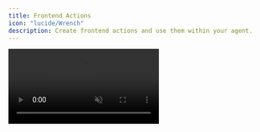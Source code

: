 ```yaml
---
title: Frontend Actions
icon: "lucide/Wrench"
description: Create frontend actions and use them within your agent.
---
```


<video src="https://cdn.copilotkit.ai/docs/copilotkit/images/frontend-actions-demo.mp4" className="rounded-lg shadow-xl" loop playsInline controls autoPlay muted />
<Callout>
    This video shows the result of `npx copilotkit@latest init` with the [implementation](#implementation) section applied to it!
</Callout>

## What is this?

Frontend actions are powerful tools that allow your AI agents to directly interact with and update your application's user interface. Think of them as bridges that connect your agent's decision-making capabilities with your frontend's interactive elements.

## When should I use this?

Frontend actions are essential when you want to create truly interactive AI applications where your agent needs to:

- Dynamically update UI elements
- Trigger frontend animations or transitions
- Show alerts or notifications
- Modify application state
- Handle user interactions programmatically

Without frontend actions, agents are limited to just processing and returning data. By implementing frontend actions, you can create rich, interactive experiences where your agent actively drives the user interface.

<Callout title="Ready to Implement Frontend Actions?">
Frontend actions can be implemented with any Agent Framework, with each framework providing different approaches for connecting agents to your UI.

**Choose your integration to see framework-specific implementation guides and examples.** 
<IntegrationsGrid targetPage="frontend-actions" />
</Callout> 